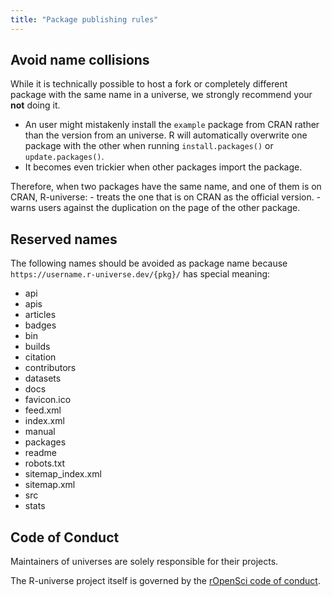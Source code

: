 ```yaml
---
title: "Package publishing rules"
---
```


## Avoid name collisions

While it is technically possible to host a fork or completely different package with the same name in a universe,
we strongly recommend your **not** doing it.

- An user might mistakenly install the `example` package from CRAN rather than the version from an universe.
R will automatically overwrite one package with the other when running `install.packages()` or `update.packages()`.
- It becomes even trickier when other packages import the package.

Therefore, when two packages have the same name, and one of them is on CRAN, R-universe: 
- treats the one that is on CRAN as the official version. 
- warns users against the duplication on the page of the other package. 

## Reserved names

The following names should be avoided as package name because `https://username.r-universe.dev/{pkg}/` has special meaning:

-  api 
-  apis 
-  articles 
-  badges 
-  bin 
-  builds 
-  citation 
-  contributors 
-  datasets 
-  docs 
-  favicon.ico 
-  feed.xml 
-  index.xml 
-  manual 
-  packages 
-  readme 
-  robots.txt 
-  sitemap_index.xml 
-  sitemap.xml 
-  src 
-  stats

## Code of Conduct

Maintainers of universes are solely responsible for their projects.

The R-universe project itself is governed by the [rOpenSci code of conduct](https://ropensci.org/code-of-conduct/).
